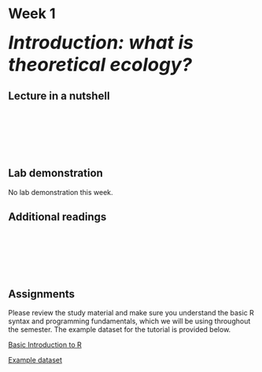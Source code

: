 # Week 1 {-} 
<div style = "font-size: 28pt"> **_Introduction: what is theoretical ecology?_**</div>

## Lecture in a nutshell {-}

<br>
<br>
<br>
<br>
<br>

## Lab demonstration {-}

No lab demonstration this week.

## Additional readings {-}

<br>
<br>
<br>
<br>
<br>

## Assignments {-}

Please review the study material and make sure you understand the basic R syntax and programming fundamentals, which we will be using throughout the semester. The example dataset for the tutorial is provided below. 

[Basic Introduction to R](./Assignments/Week1_Basic Introduction to R.pdf){target="_blank"}

[Example dataset](./Assignments/example_dat.txt){target="_blank"}

<br>





